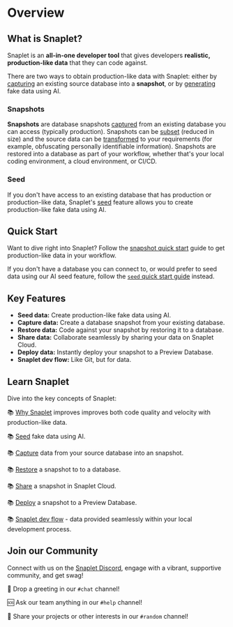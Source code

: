 
# Overview

## What is Snaplet?

Snaplet is an **all-in-one developer tool** that gives developers **realistic, production-like data** that they can code against.

There are two ways to obtain production-like data with Snaplet: either by [capturing](/core-concepts/capture) an existing source database into a **snapshot**, or by [generating](/core-concepts/seed) fake data using AI.

### Snapshots
**Snapshots** are database snapshots [captured](/core-concepts/capture) from an existing database you can access (typically production). Snapshots can be [subset](/core-concepts/capture#subset-data) (reduced in size) and the source data can be [transformed](/core-concepts/capture#transform-data) to your requirements (for example, obfuscating personally identifiable information). Snapshots are restored into a database as part of your workflow, whether that's your local coding environment, a cloud environment, or CI/CD.

### Seed
If you don't have access to an existing database that has production or production-like data, Snaplet's [seed](/core-concepts/seed) feature allows you to create production-like fake data using AI.

## Quick Start
Want to dive right into Snaplet? Follow the [snapshot quick start](/getting-started/quick-start/snapshot) guide to get production-like data in your workflow.

If you don't have a database you can connect to, or would prefer to seed data using our AI seed feature, follow the [`seed` quick start guide](/getting-started/quick-start/seed) instead.

## Key Features

- **Seed data:** Create production-like fake data using AI.
- **Capture data:** Create a database snapshot from your existing database.
- **Restore data:** Code against your snapshot by restoring it to a database.
- **Share data:** Collaborate seamlessly by sharing your data on Snaplet Cloud.
- **Deploy data:** Instantly deploy your snapshot to a Preview Database.
- **Snaplet dev flow:** Like Git, but for data.

## Learn Snaplet

Dive into the key concepts of Snaplet:

📚 [Why Snaplet](/core-concepts/why-snaplet) improves improves both code quality and velocity with production-like data.

📚 [Seed](/core-concepts/seed) fake data using AI.

📚 [Capture](/core-concepts/capture) data from your source database into an snapshot.

📚 [Restore](/core-concepts/restore) a snapshot to to a database.

📚 [Share](/core-concepts/share) a snapshot in Snaplet Cloud.

📚 [Deploy](/core-concepts/deploy) a snapshot to a Preview Database.

📚 [Snaplet dev flow](/core-concepts/snaplet-dev-flow) - data provided seamlessly within your local development process.

## Join our Community

Connect with us on the [Snaplet Discord](https://app.snaplet.dev/chat), engage with a vibrant, supportive community, and get swag!

💬 Drop a greeting in our `#chat` channel!

🆘 Ask our team anything in our `#help` channel!

🤪 Share your projects or other interests in our `#random` channel!
